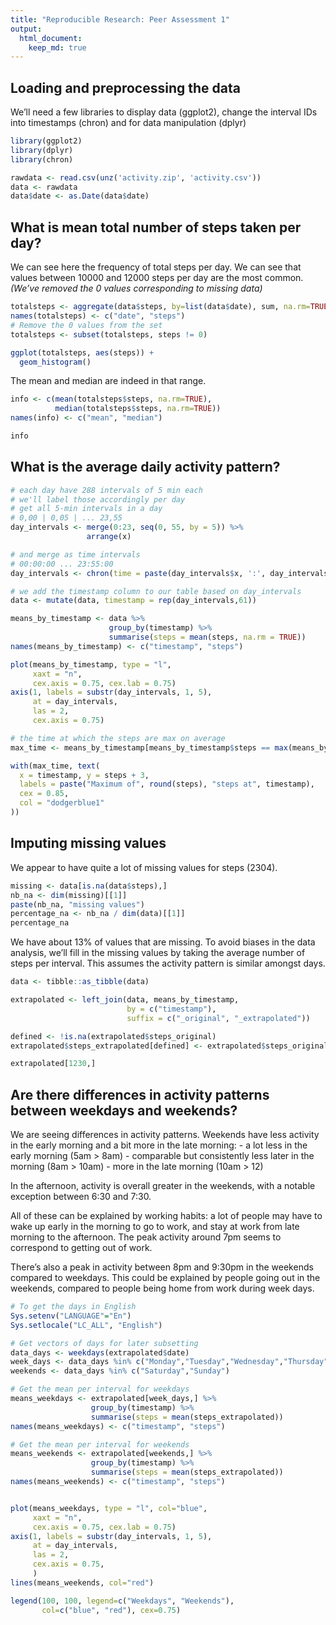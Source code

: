 ```yaml
---
title: "Reproducible Research: Peer Assessment 1"
output: 
  html_document:
    keep_md: true
---
```



## Loading and preprocessing the data

We'll need a few libraries to display data (ggplot2), change the interval IDs into timestamps (chron) and for data manipulation (dplyr)

``` r
library(ggplot2)
library(dplyr)
library(chron)

rawdata <- read.csv(unz('activity.zip', 'activity.csv'))
data <- rawdata
data$date <- as.Date(data$date)
```


## What is mean total number of steps taken per day?

We can see here the frequency of total steps per day. We can see that values between 10000 and 12000 steps per day are the most common. *(We've removed the 0 values corresponding to missing data)*

``` r
totalsteps <- aggregate(data$steps, by=list(data$date), sum, na.rm=TRUE)
names(totalsteps) <- c("date", "steps")
# Remove the 0 values from the set
totalsteps <- subset(totalsteps, steps != 0)

ggplot(totalsteps, aes(steps)) +
  geom_histogram()
```

The mean and median are indeed in that range.

``` r
info <- c(mean(totalsteps$steps, na.rm=TRUE),
          median(totalsteps$steps, na.rm=TRUE))
names(info) <- c("mean", "median")

info
```


## What is the average daily activity pattern?

``` r

# each day have 288 intervals of 5 min each
# we'll label those accordingly per day
# get all 5-min intervals in a day
# 0,00 | 0,05 | ... 23,55
day_intervals <- merge(0:23, seq(0, 55, by = 5)) %>%
                 arrange(x) 

# and merge as time intervals
# 00:00:00 ... 23:55:00
day_intervals <- chron(time = paste(day_intervals$x, ':', day_intervals$y, ':', 0))

# we add the timestamp column to our table based on day_intervals
data <- mutate(data, timestamp = rep(day_intervals,61))

means_by_timestamp <- data %>%
                      group_by(timestamp) %>%
                      summarise(steps = mean(steps, na.rm = TRUE))
names(means_by_timestamp) <- c("timestamp", "steps")

plot(means_by_timestamp, type = "l",
     xaxt = "n",
     cex.axis = 0.75, cex.lab = 0.75)
axis(1, labels = substr(day_intervals, 1, 5),
     at = day_intervals,
     las = 2,
     cex.axis = 0.75)

# the time at which the steps are max on average
max_time <- means_by_timestamp[means_by_timestamp$steps == max(means_by_timestamp$steps),]

with(max_time, text(
  x = timestamp, y = steps + 3,
  labels = paste("Maximum of", round(steps), "steps at", timestamp),
  cex = 0.85,
  col = "dodgerblue1"
))

```


## Imputing missing values

We appear to have quite a lot of missing values for steps (2304).

``` r
missing <- data[is.na(data$steps),]
nb_na <- dim(missing)[[1]]
paste(nb_na, "missing values")
percentage_na <- nb_na / dim(data)[[1]]
percentage_na
```

We have about 13% of values that are missing. To avoid biases in the data analysis, we'll fill in the missing values by taking the average number of steps per interval. This assumes the activity pattern is similar amongst days.

``` r

data <- tibble::as_tibble(data)

extrapolated <- left_join(data, means_by_timestamp,
                          by = c("timestamp"),
                          suffix = c("_original", "_extrapolated"))

defined <- !is.na(extrapolated$steps_original)
extrapolated$steps_extrapolated[defined] <- extrapolated$steps_original[defined]

extrapolated[1230,]
```


## Are there differences in activity patterns between weekdays and weekends?

We are seeing differences in activity patterns. Weekends have less activity in the early morning and a bit more in the late morning:
- a lot less in the early morning (5am > 8am)
- comparable but consistently less later in the morning (8am > 10am)
- more in the late morning (10am > 12)

In the afternoon, activity is overall greater in the weekends, with a notable exception between 6:30 and 7:30.

All of these can be explained by working habits: a lot of people may have to wake up early in the morning to go to work, and stay at work from late morning to the afternoon. The peak activity around 7pm seems to correspond to getting out of work.

There's also a peak in activity between 8pm and 9:30pm in the weekends compared to weekdays. This could be explained by people going out in the weekends, compared to people being home from work during week days.


``` r

# To get the days in English
Sys.setenv("LANGUAGE"="En")
Sys.setlocale("LC_ALL", "English")

# Get vectors of days for later subsetting
data_days <- weekdays(extrapolated$date)
week_days <- data_days %in% c("Monday","Tuesday","Wednesday","Thursday","Friday")
weekends <- data_days %in% c("Saturday","Sunday")

# Get the mean per interval for weekdays
means_weekdays <- extrapolated[week_days,] %>%
                  group_by(timestamp) %>%
                  summarise(steps = mean(steps_extrapolated))
names(means_weekdays) <- c("timestamp", "steps")

# Get the mean per interval for weekends
means_weekends <- extrapolated[weekends,] %>%
                  group_by(timestamp) %>%
                  summarise(steps = mean(steps_extrapolated))
names(means_weekends) <- c("timestamp", "steps")


plot(means_weekdays, type = "l", col="blue",
     xaxt = "n",
     cex.axis = 0.75, cex.lab = 0.75)
axis(1, labels = substr(day_intervals, 1, 5),
     at = day_intervals,
     las = 2,
     cex.axis = 0.75,
     )
lines(means_weekends, col="red")

legend(100, 100, legend=c("Weekdays", "Weekends"),
       col=c("blue", "red"), cex=0.75)

```
